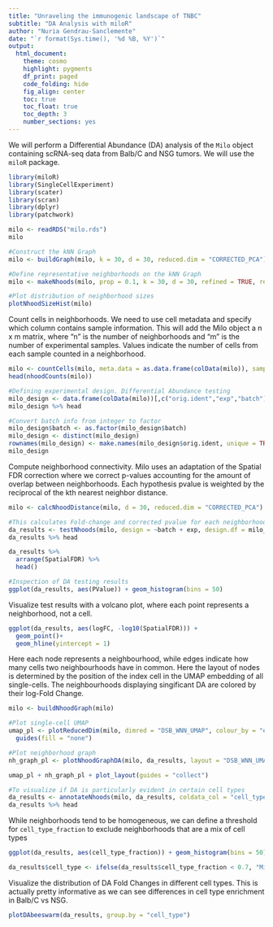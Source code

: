 ```yaml
---
title: "Unraveling the immunogenic landscape of TNBC"
subtitle: "DA Analysis with miloR" 
author: "Nuria Gendrau-Sanclemente"
date: "`r format(Sys.time(), '%d %B, %Y')`"
output:
  html_document:
    theme: cosmo
    highlight: pygments
    df_print: paged
    code_folding: hide
    fig_align: center
    toc: true
    toc_float: true
    toc_depth: 3
    number_sections: yes
---
```


We will perform a Differential Abundance (DA) analysis of the `Milo` object containing scRNA-seq data from Balb/C and NSG tumors. We will use the `miloR` package.

```r
library(miloR)
library(SingleCellExperiment)
library(scater)
library(scran)
library(dplyr)
library(patchwork)
```

```r
milo <- readRDS("milo.rds")
milo
```

```r
#Construct the kNN Graph
milo <- buildGraph(milo, k = 30, d = 30, reduced.dim = "CORRECTED_PCA")

#Define representative neighborhoods on the kNN Graph
milo <- makeNhoods(milo, prop = 0.1, k = 30, d = 30, refined = TRUE, reduced_dims = "CORRECTED_PCA")

#Plot distribution of neighborhood sizes
plotNhoodSizeHist(milo)
```

Count cells in neighborhoods. We need to use cell metadata and specify which column contains sample information. This will add the Milo object a n x m matrix, where "n" is the number of neighborhoods and "m" is the number of experimental samples. Values indicate the number of cells from each sample counted in a neighborhood.

```r
milo <- countCells(milo, meta.data = as.data.frame(colData(milo)), sample = "orig.ident")
head(nhoodCounts(milo))
```

```r
#Defining experimental design. Differential Abundance testing
milo_design <- data.frame(colData(milo))[,c("orig.ident","exp","batch")]
milo_design %>% head
```

```r
#Convert batch info from integer to factor
milo_design$batch <- as.factor(milo_design$batch)
milo_design <- distinct(milo_design)
rownames(milo_design) <- make.names(milo_design$orig.ident, unique = TRUE)
milo_design
```

Compute neighborhood connectivity. Milo uses an adaptation of the Spatial FDR correction where we correct p-values accounting for the amount of overlap between neighborhoods. Each hypothesis pvalue is weighted by the reciprocal of the kth nearest neighbor distance.

```r
milo <- calcNhoodDistance(milo, d = 30, reduced.dim = "CORRECTED_PCA")
```

```r
#This calculates Fold-change and corrected pvalue for each neighborhood
da_results <- testNhoods(milo, design = ~batch + exp, design.df = milo_design, reduced.dim = "CORRECTED_PCA") #Design matrix and nhood counts must be the same dimension
da_results %>% head 
```

```r
da_results %>%
  arrange(SpatialFDR) %>%
  head()
```

```r
#Inspection of DA testing results
ggplot(da_results, aes(PValue)) + geom_histogram(bins = 50)
```

Visualize test results with a volcano plot, where each point represents a neighborhood, not a cell.

```r
ggplot(da_results, aes(logFC, -log10(SpatialFDR))) +
  geom_point()+
  geom_hline(yintercept = 1)
```

Here each node represents a neighbourhood, while edges indicate how many cells two neighbourhoods have in common. Here the layout of nodes is determined by the position of the index cell in the UMAP embedding of all single-cells. The neighbourhoods displaying singificant DA are colored by their log-Fold Change.

```r
milo <- buildNhoodGraph(milo)

#Plot single-cell UMAP
umap_pl <- plotReducedDim(milo, dimred = "DSB_WNN_UMAP", colour_by = "exp", text_by = "cell_type", text_size = 3, point_size = 0.5) + 
  guides(fill = "none")

#Plot neighborhood graph
nh_graph_pl <- plotNhoodGraphDA(milo, da_results, layout = "DSB_WNN_UMAP", alpha = 0.1)

umap_pl + nh_graph_pl + plot_layout(guides = "collect")
```

```r
#To visualize if DA is particularly evident in certain cell types
da_results <- annotateNhoods(milo, da_results, coldata_col = "cell_type")
da_results %>% head
```

While neighborhoods tend to be homogeneous, we can define a threshold for `cell_type_fraction` to exclude neighborhoods that are a mix of cell types

```r
ggplot(da_results, aes(cell_type_fraction)) + geom_histogram(bins = 50)
```

```r
da_results$cell_type <- ifelse(da_results$cell_type_fraction < 0.7, "Mixed", da_results$cell_type)
```

Visualize the distribution of DA Fold Changes in different cell types. This is actually pretty informative as we can see differences in cell type enrichment in Balb/C vs NSG.

```r
plotDAbeeswarm(da_results, group.by = "cell_type")
```
